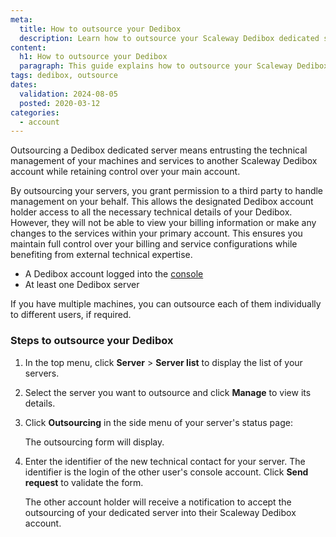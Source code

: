 ```yaml
---
meta:
  title: How to outsource your Dedibox
  description: Learn how to outsource your Scaleway Dedibox dedicated server.
content:
  h1: How to outsource your Dedibox
  paragraph: This guide explains how to outsource your Scaleway Dedibox dedicated server.
tags: dedibox, outsource
dates:
  validation: 2024-08-05
  posted: 2020-03-12
categories:
  - account
---
```


Outsourcing a Dedibox dedicated server means entrusting the technical management of your machines and services to another Scaleway Dedibox account while retaining control over your main account.

By outsourcing your servers, you grant permission to a third party to handle management on your behalf. This allows the designated Dedibox account holder access to all the necessary technical details of your Dedibox. However, they will not be able to view your billing information or make any changes to the services within your primary account. This ensures you maintain full control over your billing and service configurations while benefiting from external technical expertise.

<Macro id="requirements" />

- A Dedibox account logged into the [console](https://console.online.net)
- At least one Dedibox server

<Message type="tip">
  If you have multiple machines, you can outsource each of them individually to different users, if required.
</Message>

### Steps to outsource your Dedibox

1. In the top menu, click **Server** > **Server list** to display the list of your servers.
2. Select the server you want to outsource and click **Manage** to view its details.
3. Click **Outsourcing** in the side menu of your server's status page:
    <Lightbox src="scaleway-dedibox-console-dedibox-outsourcing.webp" width="800" alt="Scaleway Dedibox console outsourcing" />

    The outsourcing form will display.
4. Enter the identifier of the new technical contact for your server. The identifier is the login of the other user's console account. Click **Send request** to validate the form.

    The other account holder will receive a notification to accept the outsourcing of your dedicated server into their Scaleway Dedibox account.
